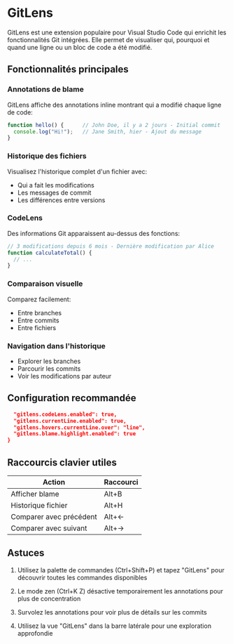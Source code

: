 
# GitLens

GitLens est une extension populaire pour Visual Studio Code qui enrichit les fonctionnalités Git intégrées. Elle permet de visualiser qui, pourquoi et quand une ligne ou un bloc de code a été modifié.

## Fonctionnalités principales

### Annotations de blame
GitLens affiche des annotations inline montrant qui a modifié chaque ligne de code:

```js copy
function hello() {      // John Doe, il y a 2 jours - Initial commit
  console.log("Hi!");   // Jane Smith, hier - Ajout du message
}
```

### Historique des fichiers
Visualisez l'historique complet d'un fichier avec:
- Qui a fait les modifications
- Les messages de commit
- Les différences entre versions

### CodeLens
Des informations Git apparaissent au-dessus des fonctions:

```js copy
// 3 modifications depuis 6 mois - Dernière modification par Alice
function calculateTotal() {
  // ...
}
```

### Comparaison visuelle
Comparez facilement:
- Entre branches
- Entre commits
- Entre fichiers

### Navigation dans l'historique
- Explorer les branches
- Parcourir les commits
- Voir les modifications par auteur

## Configuration recommandée

```json copy
  "gitlens.codeLens.enabled": true,
  "gitlens.currentLine.enabled": true,
  "gitlens.hovers.currentLine.over": "line",
  "gitlens.blame.highlight.enabled": true
}
```

## Raccourcis clavier utiles

| Action | Raccourci |
|--------|-----------|
| Afficher blame | Alt+B |
| Historique fichier | Alt+H |
| Comparer avec précédent | Alt+← |
| Comparer avec suivant | Alt+→ |

## Astuces

1. Utilisez la palette de commandes (Ctrl+Shift+P) et tapez "GitLens" pour découvrir toutes les commandes disponibles

2. Le mode zen (Ctrl+K Z) désactive temporairement les annotations pour plus de concentration

3. Survolez les annotations pour voir plus de détails sur les commits

4. Utilisez la vue "GitLens" dans la barre latérale pour une exploration approfondie
